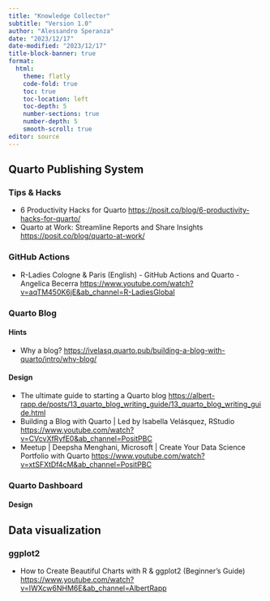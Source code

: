 ```yaml
---
title: "Knowledge Collector"
subtitle: "Version 1.0"
author: "Alessandro Speranza"
date: "2023/12/17"
date-modified: "2023/12/17"
title-block-banner: true
format: 
  html:
    theme: flatly
    code-fold: true
    toc: true
    toc-location: left
    toc-depth: 5
    number-sections: true
    number-depth: 5
    smooth-scroll: true
editor: source
---
```


## Quarto Publishing System

### Tips & Hacks

- 6 Productivity Hacks for Quarto <https://posit.co/blog/6-productivity-hacks-for-quarto/>    
- Quarto at Work: Streamline Reports and Share Insights <https://posit.co/blog/quarto-at-work/>

### GitHub Actions

- R-Ladies Cologne & Paris (English) - GitHub Actions and Quarto - Angelica Becerra <https://www.youtube.com/watch?v=aqTM450K6jE&ab_channel=R-LadiesGlobal>



### Quarto Blog

#### Hints

- Why a blog? <https://ivelasq.quarto.pub/building-a-blog-with-quarto/intro/why-blog/>

#### Design

- The ultimate guide to starting a Quarto blog <https://albert-rapp.de/posts/13_quarto_blog_writing_guide/13_quarto_blog_writing_guide.html>
- Building a Blog with Quarto \| Led by Isabella Velásquez, RStudio <https://www.youtube.com/watch?v=CVcvXfRyfE0&ab_channel=PositPBC>
- Meetup | Deepsha Menghani, Microsoft | Create Your Data Science Portfolio with Quarto <https://www.youtube.com/watch?v=xtSFXtDf4cM&ab_channel=PositPBC>


### Quarto Dashboard

#### Design


## Data visualization

### ggplot2

- How to Create Beautiful Charts with R & ggplot2 (Beginner's Guide) <https://www.youtube.com/watch?v=IWXcw6NHM6E&ab_channel=AlbertRapp>